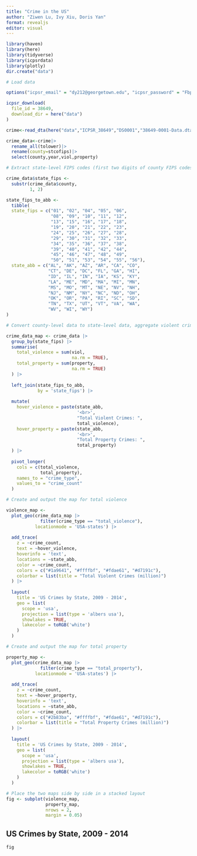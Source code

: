 ```yaml
---
title: "Crime in the US"
author: "Ziwen Lu, Ivy Xiu, Doris Yan"
format: revealjs
editor: visual
---
```


```r
library(haven)
library(here)
library(tidyverse)
library(icpsrdata)
library(plotly)
dir.create("data")
```

```r

# Load data

options("icpsr_email" = "dy212@georgetown.edu", "icpsr_password" = "Fbp9nbmKreLsubd8nL5H")

icpsr_download(
  file_id = 38649,
  download_dir = here("data")
)

crime<-read_dta(here("data","ICPSR_38649","DS0001","38649-0001-Data.dta"))

crime_data<-crime|>
  rename_all(tolower)|>
  rename(county=stcofips)|>
  select(county,year,viol,property)

# Extract state-level FIPS codes (first two digits of county FIPS codes)

crime_data$state_fips <- 
  substr(crime_data$county, 
         1, 2)

state_fips_to_abb <- 
  tibble(
  state_fips = c("01", "02", "04", "05", "06", 
                 "08", "09", "10", "11", "12", 
                 "13", "15", "16", "17", "18", 
                 "19", "20", "21", "22", "23", 
                 "24", "25", "26", "27", "28", 
                 "29", "30", "31", "32", "33", 
                 "34", "35", "36", "37", "38", 
                 "39", "40", "41", "42", "44", 
                 "45", "46", "47", "48", "49", 
                 "50", "51", "53", "54", "55", "56"),
  state_abb = c("AL", "AK", "AZ", "AR", "CA", "CO", 
                "CT", "DE", "DC", "FL", "GA", "HI", 
                "ID", "IL", "IN", "IA", "KS", "KY", 
                "LA", "ME", "MD", "MA", "MI", "MN", 
                "MS", "MO", "MT", "NE", "NV", "NH", 
                "NJ", "NM", "NY", "NC", "ND", "OH", 
                "OK", "OR", "PA", "RI", "SC", "SD", 
                "TN", "TX", "UT", "VT", "VA", "WA", 
                "WV", "WI", "WY")
)

# Convert county-level data to state-level data, aggregate violent crime data

crime_data_map <- crime_data |>
  group_by(state_fips) |>
  summarise(
    total_violence = sum(viol, 
                         na.rm = TRUE),
    total_property = sum(property, 
                         na.rm = TRUE)  
  ) |>
  
  left_join(state_fips_to_abb, 
            by = 'state_fips') |>
  
  mutate(
    hover_violence = paste(state_abb, 
                           '<br>', 
                           "Total Violent Crimes: ", 
                           total_violence),
    hover_property = paste(state_abb, 
                           '<br>', 
                           "Total Property Crimes: ", 
                           total_property)  
  ) |>
  
  pivot_longer(
    cols = c(total_violence, 
             total_property),
    names_to = "crime_type",
    values_to = "crime_count"
  )

# Create and output the map for total violence

violence_map <- 
  plot_geo(crime_data_map |>
             filter(crime_type == "total_violence"),
           locationmode = 'USA-states') |>
  
  add_trace(
    z = ~crime_count, 
    text = ~hover_violence,  
    hoverinfo = 'text',     
    locations = ~state_abb,
    color = ~crime_count,
    colors = c("#1a9641", "#ffffbf", "#fdae61", "#d7191c"),
    colorbar = list(title = "Total Violent Crimes (million)")
  ) |>
  
  layout(
    title = 'US Crimes by State, 2009 - 2014',
    geo = list(
      scope = 'usa',
      projection = list(type = 'albers usa'),
      showlakes = TRUE,
      lakecolor = toRGB('white')
    )
  )

# Create and output the map for total property

property_map <- 
  plot_geo(crime_data_map |>
             filter(crime_type == "total_property"),
           locationmode = 'USA-states') |>
  
  add_trace(
    z = ~crime_count, 
    text = ~hover_property,   
    hoverinfo = 'text',       
    locations = ~state_abb,
    color = ~crime_count,
    colors = c("#2b83ba", "#ffffbf", "#fdae61", "#d7191c"),
    colorbar = list(title = "Total Property Crimes (million)")
  ) |>
  
  layout(
    title = 'US Crimes by State, 2009 - 2014',
    geo = list(
      scope = 'usa',
      projection = list(type = 'albers usa'),
      showlakes = TRUE,
      lakecolor = toRGB('white')
    )
  )

# Place the two maps side by side in a stacked layout
fig <- subplot(violence_map, 
               property_map, 
               nrows = 2, 
               margin = 0.05)
```

## US Crimes by State, 2009 - 2014

```r
fig
```


